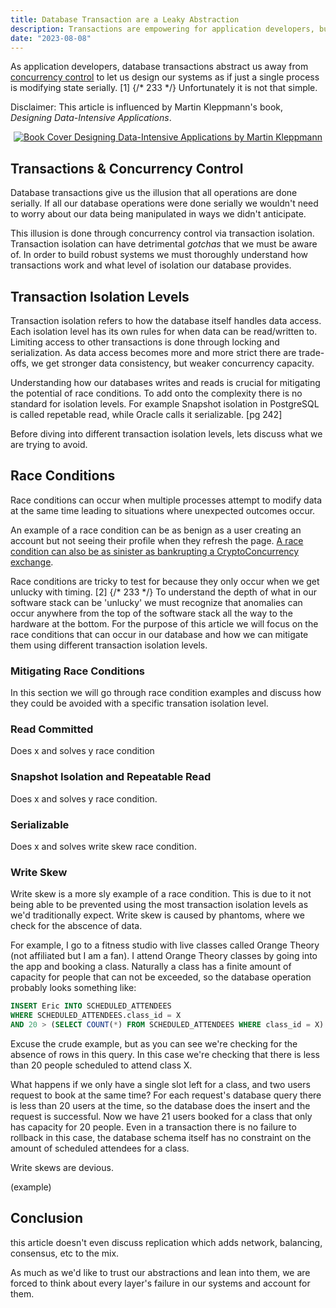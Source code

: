 ```yaml
---
title: Database Transaction are a Leaky Abstraction
description: Transactions are empowering for application developers, but the conversation doesn't stop there.
date: "2023-08-08"
---
```


As application developers, database transactions abstract us away from [concurrency control](https://www.geeksforgeeks.org/concurrency-control-in-dbms/#)
to let us design our systems as if just a single process is modifying state serially. [1] {/* 233 */}
Unfortunately it is not that simple.

Disclaimer: This article is influenced by Martin Kleppmann's book, _Designing Data-Intensive Applications_.

<p align="center">
  <a
    alt="Designing Data-Intensive Applications by Martin Kleppmann"
    target="_blank"
    href="https://www.amazon.com/Designing-Data-Intensive-Applications-Reliable-Maintainable/dp/1449373321/ref=sr_1_1?keywords=martin+kleppmann%2527s+designing+data-intensive+applications&amp;qid=1691551612&amp;sprefix=martin+klep%252Caps%252C192&amp;sr=8-1&_encoding=UTF8&tag=ericventor-20&linkCode=ur2&linkId=e1be69645fddf1c77e3edaeafb9d9c2a&camp=1789&creative=9325"
  >
    <img
      src="https://encrypted-tbn3.gstatic.com/images?q=tbn:ANd9GcSlR4hC5tiypE9ftFBwNG1qi90tsMqcjs3cZB1vZrk7qZ5YV3dt"
      alt="Book Cover"
    />
    Designing Data-Intensive Applications by Martin Kleppmann
  </a>
</p>

## Transactions & Concurrency Control

Database transactions give us the illusion that all operations are done serially.
If all our database operations were done serially we wouldn't need to worry about our
data being manipulated in ways we didn't anticipate.

This illusion is done through concurrency control via transaction isolation.
Transaction isolation can have detrimental _gotchas_ that we must be aware of.
In order to build robust systems we must thoroughly understand how transactions
work and what level of isolation our database provides.

## Transaction Isolation Levels

Transaction isolation refers to how the database itself handles data access.
Each isolation level has its own rules for when data can be read/written to.
Limiting access to other transactions is done through locking and serialization.
As data access becomes more and more strict there are trade-offs, we get stronger
data consistency, but weaker concurrency capacity.

Understanding how our databases writes and reads is crucial for mitigating the potential
of race conditions. To add onto the complexity there is no standard for isolation levels.
For example Snapshot isolation in PostgreSQL is called repetable read, while Oracle
calls it serializable. [pg 242]

Before diving into different transaction isolation levels, lets discuss
what we are trying to avoid.

## Race Conditions

Race conditions can occur when multiple processes attempt to modify data at the same time
leading to situations where unexpected outcomes occur.

An example of a race condition can be as benign as a user creating an account
but not seeing their profile when they refresh the page.
[A race condition can also be as sinister as bankrupting a CryptoConcurrency exchange](https://old.reddit.com/r/Bitcoin/comments/1wtbiu/how_i_stole_roughly_100_btc_from_an_exchange_and/).

Race conditions are tricky to test for because they only occur when we get unlucky with timing. [2] {/* 233 */}
To understand the depth of what in our software stack can be 'unlucky' we must recognize
that anomalies can occur anywhere from the top of the software stack all the way to the
hardware at the bottom. For the purpose of this article we will focus on the race conditions
that can occur in our database and how we can mitigate them using different transaction isolation levels.

### Mitigating Race Conditions

In this section we will go through race condition examples and discuss how they could be avoided
with a specific transation isolation level.

### Read Committed

Does x and solves y race condition

### Snapshot Isolation and Repeatable Read

Does x and solves y race condition.

### Serializable

Does x and solves write skew race condition.

### Write Skew

Write skew is a more sly example of a race condition. This is due to it not being able to be prevented
using the most transaction isolation levels as we'd traditionally expect. Write skew is caused by phantoms, where
we check for the abscence of data.

For example, I go to a fitness studio with live classes called Orange Theory
(not affiliated but I am a fan). I attend Orange Theory classes by going into the app
and booking a class. Naturally a class has a finite amount of capacity for people that
can not be exceeded, so the database operation probably looks something like:

```sql
INSERT Eric INTO SCHEDULED_ATTENDEES
WHERE SCHEDULED_ATTENDEES.class_id = X
AND 20 > (SELECT COUNT(*) FROM SCHEDULED_ATTENDEES WHERE class_id = X)
```

Excuse the crude example, but as you can see we're checking for the absence of rows in this query.
In this case we're checking that there is less than 20 people scheduled to attend class X.

What happens if we only have a single slot left for a class, and two users request to book at
the same time? For each request's database query there is less than 20 users at the
time, so the database does the insert and the request is successful. Now we have 21 users booked
for a class that only has capacity for 20 people. Even in a transaction there is no failure to
rollback in this case, the database schema itself has no constraint on the amount of scheduled
attendees for a class.

Write skews are devious.

(example)

## Conclusion

this article doesn't even discuss replication which adds network, balancing, consensus, etc to the mix.

As much as we'd like to trust our abstractions and lean into them, we are forced to think about every layer's failure in our systems
and account for them.

